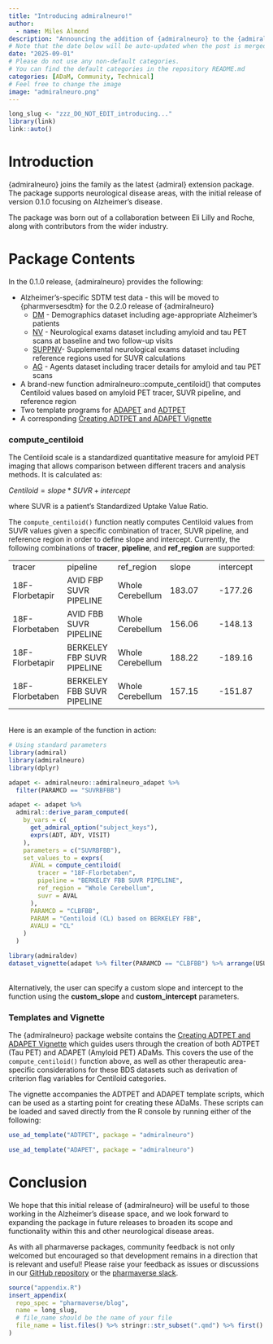 ```yaml
---
title: "Introducing admiralneuro!"
author:
  - name: Miles Almond
description: "Announcing the addition of {admiralneuro} to the {admiral} family!"
# Note that the date below will be auto-updated when the post is merged.
date: "2025-09-01"
# Please do not use any non-default categories.
# You can find the default categories in the repository README.md
categories: [ADaM, Community, Technical]
# Feel free to change the image
image: "admiralneuro.png"
---
```


<!--------------- typical setup ----------------->

```r
long_slug <- "zzz_DO_NOT_EDIT_introducing..."
library(link)
link::auto()
```

<!--------------- post begins here ----------------->

# Introduction

{admiralneuro} joins the family as the latest {admiral} extension package.
The package supports neurological disease areas, with the initial release of version 0.1.0 focusing on Alzheimer's disease.

The package was born out of a collaboration between Eli Lilly and Roche, along with contributors from the wider industry.

# Package Contents

In the 0.1.0 release, {admiralneuro} provides the following:

-   Alzheimer's-specific SDTM test data - this will be moved to {pharmversesdtm} for the 0.2.0 release of {admiralneuro}
    -   [DM](https://github.com/pharmaverse/admiralneuro/blob/main/data-raw/dm_neuro.R) - Demographics dataset including age-appropriate Alzheimer's patients
    -   [NV](https://github.com/pharmaverse/admiralneuro/blob/main/data-raw/nv_neuro.R) - Neurological exams dataset including amyloid and tau PET scans at baseline and two follow-up visits
    -   [SUPPNV](https://github.com/pharmaverse/admiralneuro/blob/main/data-raw/suppnv_neuro.R)- Supplemental neurological exams dataset including reference regions used for SUVR calculations
    -   [AG](https://github.com/pharmaverse/admiralneuro/blob/main/data-raw/ag_neuro.R) - Agents dataset including tracer details for amyloid and tau PET scans
-   A brand-new function admiralneuro::compute_centiloid() that computes Centiloid values based on amyloid PET tracer, SUVR pipeline, and reference region
-   Two template programs for [ADAPET](https://github.com/pharmaverse/admiralneuro/blob/main/inst/templates/ad_adapet.R) and [ADTPET](https://github.com/pharmaverse/admiralneuro/blob/main/inst/templates/ad_adtpet.R)
-   A corresponding [Creating ADTPET and ADAPET Vignette](https://pharmaverse.github.io/admiralneuro/articles/adpet.html)

### compute_centiloid

The Centiloid scale is a standardized quantitative measure for amyloid PET imaging that allows comparison between different tracers and analysis methods.
It is calculated as:

$Centiloid = slope*SUVR + intercept$

where SUVR is a patient's Standardized Uptake Value Ratio.

The `compute_centiloid()` function neatly computes Centiloid values from SUVR values given a specific combination of tracer, SUVR pipeline, and reference region in order to define slope and intercept.
Currently, the following combinations of **tracer**, **pipeline**, and **ref_region** are supported:

|                 |                            |                  |        |           |
|---------------|---------------|---------------|---------------|---------------|
| tracer          | pipeline                   | ref_region       | slope  | intercept |
| 18F-Florbetapir | AVID FBP SUVR PIPELINE     | Whole Cerebellum | 183.07 | -177.26   |
| 18F-Florbetaben | AVID FBB SUVR PIPELINE     | Whole Cerebellum | 156.06 | -148.13   |
| 18F-Florbetapir | BERKELEY FBP SUVR PIPELINE | Whole Cerebellum | 188.22 | -189.16   |
| 18F-Florbetaben | BERKELEY FBB SUVR PIPELINE | Whole Cerebellum | 157.15 | -151.87   |

\
Here is an example of the function in action:

```r
# Using standard parameters
library(admiral)
library(admiralneuro)
library(dplyr)

adapet <- admiralneuro::admiralneuro_adapet %>%
  filter(PARAMCD == "SUVRBFBB")

adapet <- adapet %>%
  admiral::derive_param_computed(
    by_vars = c(
      get_admiral_option("subject_keys"),
      exprs(ADT, ADY, VISIT)
    ),
    parameters = c("SUVRBFBB"),
    set_values_to = exprs(
      AVAL = compute_centiloid(
        tracer = "18F-Florbetaben",
        pipeline = "BERKELEY FBB SUVR PIPELINE",
        ref_region = "Whole Cerebellum",
        suvr = AVAL
      ),
      PARAMCD = "CLBFBB",
      PARAM = "Centiloid (CL) based on BERKELEY FBB",
      AVALU = "CL"
    )
  )
```

```r
library(admiraldev)
dataset_vignette(adapet %>% filter(PARAMCD == "CLBFBB") %>% arrange(USUBJID, ADT), display_vars = exprs(USUBJID, PARAMCD, PARAM, VISIT, AVAL, AVALU))
```

\
Alternatively, the user can specify a custom slope and intercept to the function using the **custom_slope** and **custom_intercept** parameters.

### Templates and Vignette

The {admiralneuro} package website contains the [Creating ADTPET and ADAPET Vignette](https://pharmaverse.github.io/admiralneuro/articles/adpet.html) which guides users through the creation of both ADTPET (Tau PET) and ADAPET (Amyloid PET) ADaMs.
This covers the use of the `compute_centiloid()` function above, as well as other therapeutic area-specific considerations for these BDS datasets such as derivation of criterion flag variables for Centiloid categories.

The vignette accompanies the ADTPET and ADAPET template scripts, which can be used as a starting point for creating these ADaMs.
These scripts can be loaded and saved directly from the R console by running either of the following:

```r
use_ad_template("ADTPET", package = "admiralneuro")
```

```r
use_ad_template("ADAPET", package = "admiralneuro")
```

# Conclusion

We hope that this initial release of {admiralneuro} will be useful to those working in the Alzheimer's disease space, and we look forward to expanding the package in future releases to broaden its scope and functionality within this and other neurological disease areas.

As with all pharmaverse packages, community feedback is not only welcomed but encouraged so that development remains in a direction that is relevant and useful!
Please raise your feedback as issues or discussions in our [GitHub repository](https://github.com/pharmaverse/admiralneuro) or the [pharmaverse slack](https://join.slack.com/t/pharmaverse/shared_invite/zt-yv5atkr4-Np2ytJ6W_QKz_4Olo7Jo9A).

<!--------------- appendices go here ----------------->

```r
source("appendix.R")
insert_appendix(
  repo_spec = "pharmaverse/blog",
  name = long_slug,
  # file_name should be the name of your file
  file_name = list.files() %>% stringr::str_subset(".qmd") %>% first()
)
```
